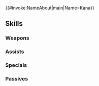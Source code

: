 {{#invoke:NameAbout|main|Name=Kana}}{{HeroPage Tabs}}
{{Hero Infobox
|Name=Kana
|Title=Dragon Spawn
|GrowthModifier=Gen 2
|WeaponType=Blue Breath
|MoveType=Infantry
|Origin=Fire Emblem Fates
|Gender=Male
|actorEN=Sandy Fox
|actorJP=島﨑信長
|artist=かわすみ
|releaseDate=May 3, 2018
|additionDate=April 24, 2018
|TagID=カンナ男
|InternalID=243
|Person=Kana M
|Properties=ghb,limited
|cv1=11
|cv2=6900100
|description=Corrin's son. Cheerful and honest but has lived a lonely life so far. Appears in Fire Emblem Fates.
}}
{{Stats Page
|Lv1HP=18|Lv1ATK=9|Lv1SPD=7|Lv1DEF=7|Lv1RES=7
|GRHP=50|GRATK=50|GRSPD=60|GRDEF=55|GRRES=50
}}
==Skills==
===Weapons===
{{Weapons Table
|weapon1=Fire Breath
|weapon1Default=1
|weapon1Unlock=1
|weapon2=Fire Breath+
|weapon2Default=3
|weapon2Unlock=3
|weapon3=Water Breath
|weapon3Default=4
|weapon3Unlock=4
|weapon4=Water Breath+
|weapon4Default=5
|weapon4Unlock=5
|weapon5=Dusk Dragonstone
|weapon5Default=
|weapon5Unlock=5
}}

===Assists===
{{Assists Table}}
===Specials===
{{Specials Table
|special1=Dragon Gaze
|special1Default=4
|special1Unlock=3
|special2=Dragon Fang
|special2Unlock=4
}}
===Passives===
{{Passives Table
|passiveA1=Brazen Def/Res 1
|passiveA2=Brazen Def/Res 2
|passiveA3=Brazen Def/Res 3
|passiveA1Unlock=3
|passiveA2Unlock=4
|passiveA3Unlock=5
|passiveC1=Fortify Def 1
|passiveC2=Fortify Def 2
|passiveC3=Fortify Dragons
|passiveC1Unlock=1
|passiveC2Unlock=2
|passiveC3Unlock=4
}}
{{Heroes Navbox}}